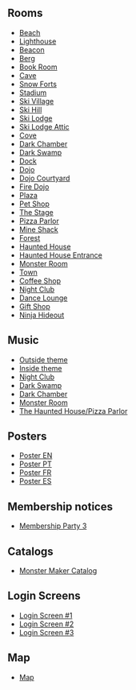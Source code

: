 

==Rooms==
*[[Media:HalloweenParty2010Beach.swf‎|Beach]]
*[[Media:HalloweenParty2010Lighthouse.swf|Lighthouse]]
*[[Media:HalloweenParty2010Beacon.swf|Beacon]]
*[[Media:HalloweenParty2010Berg.swf‎|Berg]]
*[[Media:HalloweenParty2010Book.swf|Book Room]]
*[[Media:HalloweenParty2010Cave.swf‎|Cave]]
*[[Media:HalloweenParty2010SnowForts.swf|Snow Forts]]
*[[Media:HalloweenParty2010Stadium.swf|Stadium]]
*[[Media:HalloweenParty2010SkiVIllage.swf|Ski Village]]
*[[Media:HalloweenParty2010SkiHill.swf|Ski Hill]]
*[[Media:HalloweenParty2010Lodge.swf|Ski Lodge]]
*[[Media:HalloweenParty2010Attic.swf|Ski Lodge Attic]]
*[[Media:HalloweenParty2010Cove.swf‎|Cove]]
*[[Media:HalloweenParty2010Party4.swf|Dark Chamber]]
*[[Media:HalloweenParty2010Party3.swf|Dark Swamp]]
*[[Media:HalloweenParty2010Dock.swf‎|Dock]]
*[[Media:HalloweenParty2010Dojo.swf|Dojo]]
*[[Media:HalloweenParty2010DojoExt.swf‎|Dojo Courtyard]]
*[[Media:HalloweenParty2010DojoFire.swf‎|Fire Dojo]]
*[[Media:HalloweenParty2010Plaza.swf|Plaza]]
*[[Media:HalloweenParty2010PetShop.swf|Pet Shop]]
*[[Media:HalloweenParty2010Stage.swf|The Stage]]
*[[Media:HalloweenParty2010PizzaParlor.swf|Pizza Parlor]]
*[[Media:HalloweenParty2010Shack.swf|Mine Shack]]
*[[Media:HalloweenParty2010Forest.swf|Forest]]
*[[Media:HalloweenParty2010Party2.swf|Haunted House]]
*[[Media:HalloweenParty2010Party1.swf|Haunted House Entrance]]
*[[Media:HalloweenParty2010Party5.swf|Monster Room]]
*[[Media:RoomsTown-HalloweenParty2010.swf|Town]]
*[[Media:HalloweenParty2010Coffee.swf|Coffee Shop]]
*[[Media:HalloweenParty2010Dance.swf|Night Club]]
*[[Media:HalloweenParty2010Lounge.swf|Dance Lounge]]
*[[Media:HalloweenParty2010GiftShop.swf|Gift Shop]]
*[[Media:HalloweenParty2010DojoHide.swf|Ninja Hideout]]

==Music==
*[[Media:Music251.swf|Outside theme]]
*[[Media:Music252.swf|Inside theme]]
*[[Media:Music223.swf|Night Club]]
*[[Media:Music299.swf|Dark Swamp]]
*[[Media:Music300.swf|Dark Chamber]]
*[[Media:Music298.swf|Monster Room]]
*[[Media:Music253.swf|The Haunted House/Pizza Parlor]]

==Posters==
*[[Media:HalloweenParty2010Poster.swf|Poster EN]]
*[[Media:PTCloseUpsHalloweenPoster2010.swf|Poster PT]]
*[[Media:FRCloseUpsHalloweenPoster2010.swf|Poster FR]]
*[[Media:ESCloseUpsHalloweenPoster2010.swf|Poster ES]]

==Membership notices==
*[[Media:HalloweenParty2010MembershipParty3.swf|Membership Party 3]]
==Catalogs==
*[[media:CataloguesENParty-HalloweenParty2010.swf|Monster Maker Catalog]]

==Login Screens==
*[[Media:Halloween2010LoginScreen1.swf|Login Screen #1]]
*[[Media:Halloween2010LoginScreen2.swf|Login Screen #2]]
*[[Media:Halloween2010LoginScreen3.swf|Login Screen #3]]

==Map==
*[[Media:HalloweenParty2010Map.swf|Map]]
{{Parties}}

